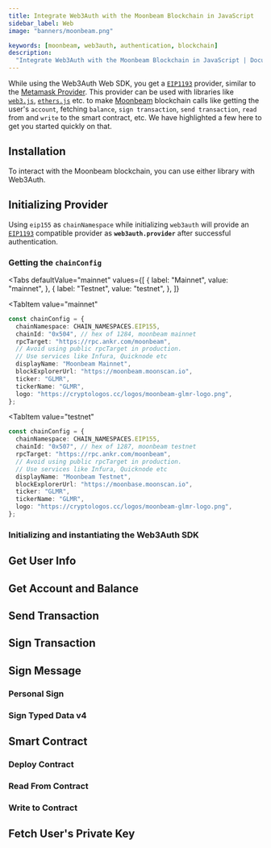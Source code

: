 ```yaml
---
title: Integrate Web3Auth with the Moonbeam Blockchain in JavaScript
sidebar_label: Web
image: "banners/moonbeam.png"

keywords: [moonbeam, web3auth, authentication, blockchain]
description:
  "Integrate Web3Auth with the Moonbeam Blockchain in JavaScript | Documentation - Web3Auth"
---
```



<SEO
  title="Integrate Web3Auth with the Moonbeam Blockchain in JavaScript"
  description="Integrate Web3Auth with the Moonbeam Blockchain in JavaScript | Documentation - Web3Auth"
  image="https://web3auth.io/docs/banners/moonbeam.png"
  slug="/connect-blockchain/evm/moonbeam/web"
/>

While using the Web3Auth Web SDK, you get a [`EIP1193`](https://eips.ethereum.org/EIPS/eip-1193)
provider, similar to the [Metamask Provider](https://docs.metamask.io/guide/ethereum-provider.html).
This provider can be used with libraries like
[`web3.js`](https://web3js.readthedocs.io/en/v1.2.8/getting-started.html),
[`ethers.js`](https://docs.ethers.io/v5/getting-started/) etc. to make
[Moonbeam](https://moonbeam.network/networks/moonbeam/) blockchain calls like getting the user's
`account`, fetching `balance`, `sign transaction`, `send transaction`, `read` from and `write` to
the smart contract, etc. We have highlighted a few here to get you started quickly on that.

## Installation

To interact with the Moonbeam blockchain, you can use either library with Web3Auth.

<InstallationSnippet />

## Initializing Provider

Using `eip155` as `chainNamespace` while initializing `web3auth` will provide an
[`EIP1193`](https://eips.ethereum.org/EIPS/eip-1193) compatible provider as **`web3auth.provider`**
after successful authentication.

### Getting the `chainConfig`

<Tabs
 defaultValue="mainnet"
  values={[
    { label: "Mainnet", value: "mainnet", },
    { label: "Testnet", value: "testnet", },
  ]}
>
<TabItem
  value="mainnet"
>

```typescript
const chainConfig = {
  chainNamespace: CHAIN_NAMESPACES.EIP155,
  chainId: "0x504", // hex of 1284, moonbeam mainnet
  rpcTarget: "https://rpc.ankr.com/moonbeam",
  // Avoid using public rpcTarget in production.
  // Use services like Infura, Quicknode etc
  displayName: "Moonbeam Mainnet",
  blockExplorerUrl: "https://moonbeam.moonscan.io",
  ticker: "GLMR",
  tickerName: "GLMR",
  logo: "https://cryptologos.cc/logos/moonbeam-glmr-logo.png",
};
```

</TabItem>

<TabItem
  value="testnet"
>

```typescript
const chainConfig = {
  chainNamespace: CHAIN_NAMESPACES.EIP155,
  chainId: "0x507", // hex of 1287, moonbeam testnet
  rpcTarget: "https://rpc.ankr.com/moonbeam",
  // Avoid using public rpcTarget in production.
  // Use services like Infura, Quicknode etc
  displayName: "Moonbeam Testnet",
  blockExplorerUrl: "https://moonbase.moonscan.io",
  ticker: "GLMR",
  tickerName: "GLMR",
  logo: "https://cryptologos.cc/logos/moonbeam-glmr-logo.png",
};
```

</TabItem>
</Tabs>

### Initializing and instantiating the Web3Auth SDK

<InitializeWeb3Auth />

## Get User Info

<GetUserInfoSnippet />

## Get Account and Balance

<GetAccountAndBalanceSnippet />

## Send Transaction

<SendTransactionSnippet />

## Sign Transaction

<SignTransactionSnippet />

## Sign Message

### Personal Sign

<SignPersonalMessageSnippet />

### Sign Typed Data v4

<SignTypedDataV4Snippet />

## Smart Contract

<SmartContractSoliditySnippet />

### Deploy Contract

<DeployContractSolidityDeploySnippet />

### Read From Contract

<DeployContractSolidityReadSnippet />

### Write to Contract

<DeployContractSolidityWriteSnippet />

## Fetch User's Private Key

<FetchUserPrivateKeySnippet />
